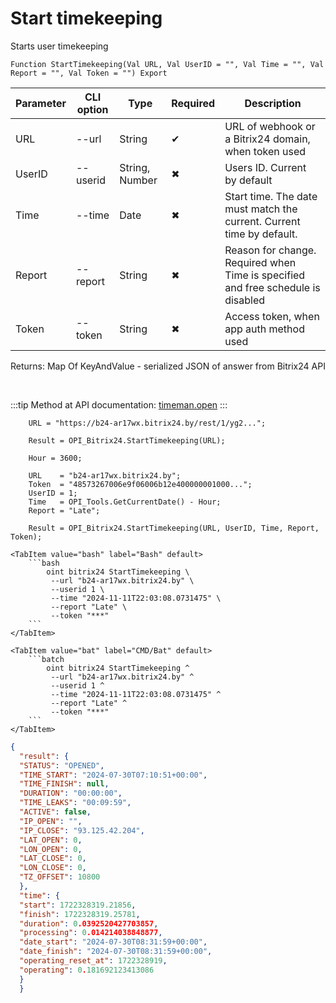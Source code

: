 ﻿---
sidebar_position: 6
---


# Start timekeeping
 Starts user timekeeping



`Function StartTimekeeping(Val URL, Val UserID = "", Val Time = "", Val Report = "", Val Token = "") Export`

  | Parameter | CLI option | Type | Required | Description |
  |-|-|-|-|-|
  | URL | --url | String | &#x2714; | URL of webhook or a Bitrix24 domain, when token used |
  | UserID | --userid | String, Number | &#x2716; | Users ID. Current by default |
  | Time | --time | Date | &#x2716; | Start time. The date must match the current. Current time by default. |
  | Report | --report | String | &#x2716; | Reason for change. Required when Time is specified and free schedule is disabled |
  | Token | --token | String | &#x2716; | Access token, when app auth method used |

  
  Returns:  Map Of KeyAndValue - serialized JSON of answer from Bitrix24 API

<br/>

:::tip
Method at API documentation: [timeman.open](https://dev.1c-bitrix.ru/rest_help/timeman/base/timeman_open.php)
:::
<br/>


```bsl title="1C:Enterprise/OneScript code example"
    URL = "https://b24-ar17wx.bitrix24.by/rest/1/yg2...";

    Result = OPI_Bitrix24.StartTimekeeping(URL);

    Hour = 3600;

    URL    = "b24-ar17wx.bitrix24.by";
    Token  = "48573267006e9f06006b12e400000001000...";
    UserID = 1;
    Time   = OPI_Tools.GetCurrentDate() - Hour;
    Report = "Late";

    Result = OPI_Bitrix24.StartTimekeeping(URL, UserID, Time, Report, Token);
```
 

 <Tabs>
  
    <TabItem value="bash" label="Bash" default>
        ```bash
            oint bitrix24 StartTimekeeping \
             --url "b24-ar17wx.bitrix24.by" \
             --userid 1 \
             --time "2024-11-11T22:03:08.0731475" \
             --report "Late" \
             --token "***"
        ```
    </TabItem>
  
    <TabItem value="bat" label="CMD/Bat" default>
        ```batch
            oint bitrix24 StartTimekeeping ^
             --url "b24-ar17wx.bitrix24.by" ^
             --userid 1 ^
             --time "2024-11-11T22:03:08.0731475" ^
             --report "Late" ^
             --token "***"
        ```
    </TabItem>
</Tabs>


```json title="Result"
{
  "result": {
  "STATUS": "OPENED",
  "TIME_START": "2024-07-30T07:10:51+00:00",
  "TIME_FINISH": null,
  "DURATION": "00:00:00",
  "TIME_LEAKS": "00:09:59",
  "ACTIVE": false,
  "IP_OPEN": "",
  "IP_CLOSE": "93.125.42.204",
  "LAT_OPEN": 0,
  "LON_OPEN": 0,
  "LAT_CLOSE": 0,
  "LON_CLOSE": 0,
  "TZ_OFFSET": 10800
  },
  "time": {
  "start": 1722328319.21856,
  "finish": 1722328319.25781,
  "duration": 0.0392520427703857,
  "processing": 0.014214038848877,
  "date_start": "2024-07-30T08:31:59+00:00",
  "date_finish": "2024-07-30T08:31:59+00:00",
  "operating_reset_at": 1722328919,
  "operating": 0.181692123413086
  }
  }
```
